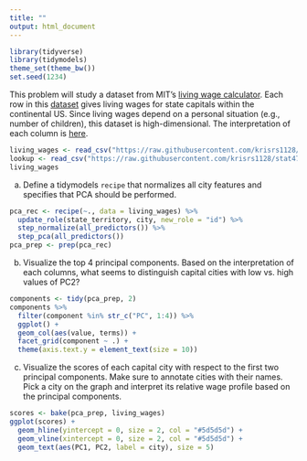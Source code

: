 ```yaml
---
title: ""
output: html_document
---
```


```r
library(tidyverse)
library(tidymodels)
theme_set(theme_bw())
set.seed(1234)
```
    
This problem will study a dataset from MIT's [living wage
calculator](https://livingwage.mit.edu/). Each row in this
[dataset](https://raw.githubusercontent.com/krisrs1128/stat479_s22/main/_slides/week10/exercises/living_wages.csv)
gives living wages for state capitals within the continental US. Since living
wages depend on a personal situation (e.g., number of children), this dataset is
high-dimensional. The interpretation of each column is 
[here](https://raw.githubusercontent.com/krisrs1128/stat479_s22/main/_slides/week10/exercises/living_wages_lookup.csv).


```r
living_wages <- read_csv("https://raw.githubusercontent.com/krisrs1128/stat479_s22/main/_slides/week10/exercises/living_wages.csv")
lookup <- read_csv("https://raw.githubusercontent.com/krisrs1128/stat479_s22/main/_slides/week10/exercises/living_wages_lookup.csv")
living_wages
```

a. Define a tidymodels `recipe` that normalizes all city features and
specifies that PCA should be performed.

```r
pca_rec <- recipe(~., data = living_wages) %>%
  update_role(state_territory, city, new_role = "id") %>%
  step_normalize(all_predictors()) %>%
  step_pca(all_predictors())
pca_prep <- prep(pca_rec)
```

b. Visualize the top 4 principal components. Based on the interpretation of each
columns, what seems to distinguish capital cities with low vs. high values of
PC2?

```r
components <- tidy(pca_prep, 2)
components %>%
  filter(component %in% str_c("PC", 1:4)) %>%
  ggplot() +
  geom_col(aes(value, terms)) +
  facet_grid(component ~ .) +
  theme(axis.text.y = element_text(size = 10))
```

c. Visualize the scores of each capital city with respect to the first two
principal components. Make sure to annotate cities with their names. Pick a city
on the graph and interpret its relative wage profile based on the principal
components.
    
```r
scores <- bake(pca_prep, living_wages)
ggplot(scores) +
  geom_hline(yintercept = 0, size = 2, col = "#5d5d5d") +
  geom_vline(xintercept = 0, size = 2, col = "#5d5d5d") +
  geom_text(aes(PC1, PC2, label = city), size = 5)
```
